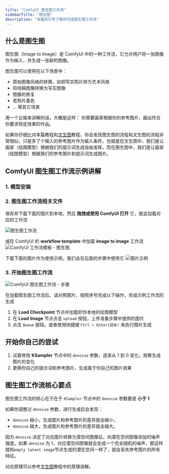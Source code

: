```yaml
---
title: "ComfyUI 图生图工作流"
sidebarTitle: "图生图"
description: "本篇将引导了解并完成图生图工作流"
---
```



## 什么是图生图

图生图（Image to Image）是 ComfyUI 中的一种工作流，它允许用户将一张图像作为输入，并生成一张新的图像。

图生图可以使用在以下场景中：
- 原始图像风格的转换，如把写实照片转为艺术风格
- 将线稿图像转换为写实图像
- 图像的修复
- 老照片着色
- ... 等其它场景

用一个比喻来讲解的话，大概是这样：
你需要画家根据你的参考图片，画出符合你要求特定效果的作品。

如果你仔细比对本篇教程和[文生图](/zh-CN/tutorials/basic/text-to-image)教程，你会发现图生图的流程和文生图的流程非常相似，只是多了个输入的参考图片作为输入条件，也就是在文生图中，我们是让画家（绘图模型）根据我们的提示词生成自由发挥，而在图生图中，我们是让画家（绘图模型）根据我们的参考图片和提示词生成图片。

## ComfyUI 图生图工作流示例讲解

### 1. 模型安装

<InstallationModels />

### 2. 图生图工作流相关文件

保存并下载下面的图片到本地，然后 **拖拽或使用 ComfyUI 打开** 它，就会加载对应的工作流

![图生图工作流](https://raw.githubusercontent.com/Comfy-Org/example_workflows/refs/heads/main/image_to_image/workflow.png)

或在 ComfyUI 的 **workflow template** 中加载 **image to image** 工作流
![ComfyUI 工作流模板 - 图生图](/images/tutorial/basic/image-to-image-01-template.jpg)

下载下面的图片作为使用示例，我们会在后面的步骤中使用它
![图片示例](/images/tutorial/basic/img2img/input.jpeg)

### 3. 开始图生图工作流

![ComfyUI 图生图工作流 - 步骤](/images/tutorial/basic/img2img/image-to-image-02-guide.jpg)

在加载图生图工作流后，请对照图片，按照序号完成以下操作，完成示例工作流的生成
1. 在 **Load Checkpoint** 节点中加载好你本地的绘图模型
2. 在 **Load Image** 节点点击 `upload` 按钮，上传准备步骤中提供的图片
3. 点击 `Queue` 按钮，或者使用快捷键 `Ctrl + Enter(回车)` 来执行图片生成

## 开始你自己的尝试

1. 试着修改 **KSampler** 节点中的 `denoise` 参数，逐渐从 1 到 0 变化，观察生成图片的变化
2. 更换你自己的提示词和参考图片，生成属于你自己的图片效果

## 图生图工作流核心要点

图生图工作流的核心在于在于 `KSampler` 节点中的 `denoise` 参数要是 **小于 1**

如果你调整过 `denoise` 参数，进行生成后会发现：
-  `denoise` 越小，生成图片和参考图片的差异就会越小，
-  `denoise` 越大，生成图片和参考图片的差异就会越大。

因为 `denoise` 决定了对应图片转换为潜空间图像后，向潜在空间图像添加的噪声强度，如果 `denoise` 为 1，对应潜空间图像就会变成一个完全随机的噪声，那这样就和`empty latent image`节点生成的潜在空间一样了，就会丢失参考图片的所有特征。

对应原理可以参考[文生图](/zh-CN/tutorials/basic/text-to-image)教程中的原理讲解。









